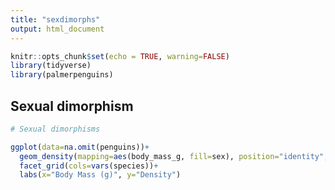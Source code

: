 ```yaml
---
title: "sexdimorphs"
output: html_document
---
```


```r
knitr::opts_chunk$set(echo = TRUE, warning=FALSE)
library(tidyverse)
library(palmerpenguins)
```

## Sexual dimorphism

```r
# Sexual dimorphisms

ggplot(data=na.omit(penguins))+
  geom_density(mapping=aes(body_mass_g, fill=sex), position="identity", alpha=0.3)+
  facet_grid(cols=vars(species))+
  labs(x="Body Mass (g)", y="Density")

```